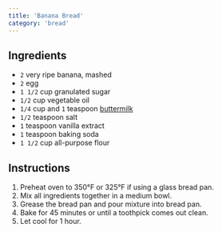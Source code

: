 ```yaml
---
title: 'Banana Bread'
category: 'bread'
---
```


## Ingredients

- `2` very ripe banana, mashed
- `2` egg
- `1 1/2` cup granulated sugar
- `1/2` cup vegetable oil
- `1/4` cup and `1` teaspoon <a href="/recipes/buttermilk?quantity=half">buttermilk</a>
- `1/2` teaspoon salt
- `1` teaspoon vanilla extract
- `1` teaspoon baking soda
- `1 1/2` cup all-purpose flour

## Instructions

1. Preheat oven to 350°F or 325°F if using a glass bread pan.
2. Mix all ingredients together in a medium bowl.
3. Grease the bread pan and pour mixture into bread pan.
4. Bake for 45 minutes or until a toothpick comes out clean.
5. Let cool for 1 hour.
